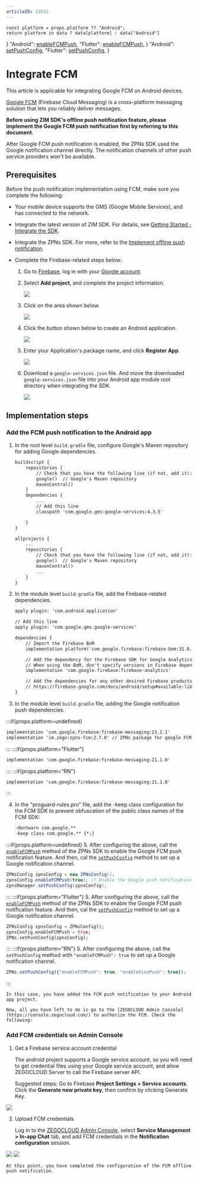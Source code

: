 ```yaml
---
articleID: 13932
---
```



    const platform = props.platform ?? "Android";
    return platform in data ? data[platform] : data["Android"]
}
    "Android": <a href="@enableFCMPush" target="_blank">enableFCMPush</a>,
    "Flutter": <a href="https://pub.dev/documentation/zego_zpns/latest/zego_zpns/ZPNsConfig/enableFCMPush.html" target="_blank">enableFCMPush</a>,
}
    "Android": <a href="@setPushConfig" target="_blank">setPushConfig</a>,
    "Flutter": <a href="https://pub.dev/documentation/zego_zpns/latest/zego_zpns/ZPNs/setPushConfig.html" target="_blank">setPushConfig</a>,
}

# Integrate FCM


<Note title="Note">
This article is applicable for integrating Google FCM on Android devices.
</Note>

[Google FCM](https://firebase.google.com) (Firebase Cloud Messaging) is a cross-platform messaging solution that lets you reliably deliver messages.
  
**Before using ZIM SDK's offline push notification feature, please implement the Google FCM push notification first by referring to this document.**

<Warning title="Warning">
After Google FCM push notification is enabled, the ZPNs SDK used the Google notification channel directly. The notification channels of other push service providers won't be available. 
</Warning>

## Prerequisites

Before the push notification implementation using FCM, make sure you complete the following: 

- Your mobile device supports the GMS (Google Mobile Services), and has connected to the network.
- Integrate the latest version of ZIM SDK. For details, see [Getting Started - Integrate the SDK](./../Send%20and%20receive%20messages.mdx#integrate-the-sdk).
- Integrate the ZPNs SDK. For more, refer to the [Implement offline push notification](./Implement%20offline%20push%20notification.mdx).

- Complete the Firebase-related steps below: 

    1. Go to [Firebase](https://console.firebase.google.com/), log in with your [Google account](https://support.google.com/accounts/answer/27441?hl=en&ref_topic=3382296&sjid=11687856945527155185-AP).
    
    2. Select **Add project**, and complete the project information.
    
        <Frame width="512" height="auto" caption="">
            <img src="https://storage.zego.im/sdk-doc/Pics/ZIM/Android/add_project_EN.png" />
        </Frame>
    
    3. Click on the area shown below.

        <Frame width="512" height="auto" caption="">
          <img src="https://storage.zego.im/sdk-doc/Pics/ZIM/Android/project_info_EN.png" />
        </Frame>

    4. Click the button shown below to create an Android application.

        <Frame width="512" height="auto" caption="">
          <img src="https://storage.zego.im/sdk-doc/Pics/ZIM/Android/create_app_EN.png" />
        </Frame>

    5. Enter your Application's package name, and click **Register App**.

        <Frame width="512" height="auto" caption="">
          <img src="https://storage.zego.im/sdk-doc/Pics/ZIM/Android/add_app_info_EN.png" />
        </Frame>
    6. Download a `google-services.json` file. And move the downloaded `google-services.json` file into your Android app module root directory when integrating the SDK.

        <Frame width="512" height="auto" caption="">
          <img src="https://storage.zego.im/sdk-doc/Pics/ZIM/Android/download_google_json_EN.png" />
        </Frame>
  
 
## Implementation steps

### Add the FCM push notification to the Android app

1. In the root level `build.gradle` file, configure Google's Maven repository for adding Google dependencies.

    ```xml title="<project>/build.gradle"
    buildscript {
        repositories {
            // Check that you have the following line (if not, add it):
            google()  // Google's Maven repository
            mavenCentral()
        }
        dependencies {
            ...
            // Add this line
            classpath 'com.google.gms:google-services:4.3.5'

        }
    }

    allprojects {
        ...
        repositories {
            // Check that you have the following line (if not, add it):
            google()  // Google's Maven repository
            mavenCentral()
            ...
        }
    }
    ```

2. In the module level `build.gradle` file, add the Firebase-related dependencies.

    ```xml title="<project>/<app module>/build.gradle"
    apply plugin: 'com.android.application'

    // Add this line
    apply plugin: 'com.google.gms.google-services'

    dependencies {
        // Import the Firebase BoM
        implementation platform('com.google.firebase:firebase-bom:31.0.2')

        // Add the dependency for the Firebase SDK for Google Analytics
        // When using the BoM, don't specify versions in Firebase dependencies
        implementation 'com.google.firebase:firebase-analytics'

        // Add the dependencies for any other desired Firebase products
        // https://firebase.google.com/docs/android/setup#available-libraries
    }
    ```

3. In the module level `build.gradle` file, adding the Google notification push dependencies.

:::if{props.platform=undefined}
```xml title="<project>/<app module>/build.gradle"
implementation 'com.google.firebase:firebase-messaging:23.2.1' 
implementation 'im.zego:zpns-fcm:2.7.0' // ZPNs package for google FCM
```
:::
:::if{props.platform="Flutter"}
 ```xml
 implementation 'com.google.firebase:firebase-messaging:21.1.0'
 ```
:::
:::if{props.platform="RN"}
 ```xml
 implementation 'com.google.firebase:firebase-messaging:21.1.0'
 ```
:::

4. In the "proguard-rules.pro" file, add the -keep class configuration for the FCM SDK to prevent obfuscation of the public class names of the FCM SDK:

    ```xml title="proguard-rules.pro"
    -dontwarn com.google.**
    -keep class com.google.** {*;}
    ```

:::if{props.platform=undefined}
5. After configuring the above, call the [`enableFCMPush`](@enableFCMPush) method of the ZPNs SDK to enable the Google FCM push notification feature. And then, cal the [`setPushConfig`](@setPushConfig) method to set up a Google notification channel.
```java
ZPNsConfig zpnsConfig = new ZPNsConfig();
zpnsConfig.enableFCMPush(true); // Enable the Google push notification channel. After it is enabled, the notification channels of other vendors won't be available. 
zpnsManager.setPushConfig(zpnsConfig);
```
:::
:::if{props.platform="Flutter"}
5. After configuring the above, call the [`enableFCMPush`](https://pub.dev/documentation/zego_zpns/latest/zego_zpns/ZPNsConfig/enableFCMPush.html) method of the ZPNs SDK to enable the Google FCM push notification feature. And then, cal the [`setPushConfig`](https://pub.dev/documentation/zego_zpns/latest/zego_zpns/ZPNs/setPushConfig.html) method to set up a Google notification channel.
```dart
ZPNsConfig zpnsConfig = ZPNsConfig();
zpnsConfig.enableFCMPush = true;
ZPNs.setPushConfig(zpnsConfig);
```
:::
:::if{props.platform="RN"}
5. After configuring the above, call the `setPushConfig` method with `"enableFCMPush": true` to set up a Google notification channel.
```js
ZPNs.setPushConfig({"enableFCMPush": true, "enableVivoPush": true});
```
:::

    In this case, you have added the FCM push notification to your Android app project. 

    Now, all you have left to do is go to the [ZEGOCLOUD Admin Console](https://console.zegocloud.com/) to authorize the FCM. Check the following:


### Add FCM credentials on Admin Console 


1. Get a Firebase service account credential

    The android project supports a Google service account, so you will need to get credential files using your Google service account, and allow ZEGOCLOUD Server to call the Firebase server API.

    Suggested steps:
Go to Firebase **Project Settings > Service accounts**.
Click the **Generate new private key**, then confirm by clicking Generate Key.
<Frame width="512" height="auto" caption="">
  <img src="https://storage.zego.im/sdk-doc/Pics/FCM_Credentials.png" />
</Frame>

2. Upload FCM credentials

    Log in to the [ZEGOCLOUD Admin Console](https://console.zegocloud.com/), select **Service Management > In-app Chat** tab, and add FCM credentials in the **Notification configuration** session.

<Frame width="512" height="auto" caption="">
  <img src="https://storage.zego.im/sdk-doc/Pics/Console_FCM_01.png" />
</Frame>
<Frame width="512" height="auto" caption="">
  <img src="https://storage.zego.im/sdk-doc/Pics/zegocloud/console/fcm_certificate.png" />
</Frame>

    At this point, you have completed the configuration of the FCM offline push notification.
